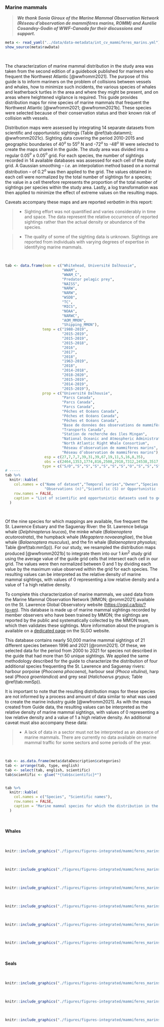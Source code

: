### Marine mammals {#mammiferes_marins}

> ***We thank Sonia Giroux of the Marine Mammal Observation Network (Réseau d’observation de mammifères marins, ROMM) and Aurélie Cosandey-Godin of WWF-Canada for their discussions and support.***


```r
meta <- read_yaml("../data/data-metadata/int_cv_mammiferes_marins.yml")
show_source(meta$rawData)
```

<br/>

<!--
Citation: Le WWF-Canada et le Réseau d’observation de mammifères marins. Données cartographiques : Navires et baleines de l’Atlantique Nord-Ouest : Guide à l’intention de l’industrie maritime, 2e édition. 2021. Données disponibles sur le site https://www.navigationbaleines.ca/fr/accueil/
--->

The characterization of marine mammal distribution in the study area was taken from the second edition of a guidebook published for mariners who frequent the Northwest Atlantic [@wwfromm2021]. The purpose of this guide is to inform mariners on the problem of collisions between vessels and whales, how to minimize such incidents, the various species of whales and leatherback turtles in the area and where they might be present, and on areas where heightened vigilance is required. This guide provides distribution maps for nine species of marine mammals that frequent the Northwest Atlantic [@wwfromm2021; @wwfromm2021b]. These species were selected because of their conservation status and their known risk of collision with vessels.

Distribution maps were assessed by integrating 14 separate datasets from scientific and opportunistic sightings (Table \@ref(tab:datamm); @wwfromm2021c). Sighting data covering the period 2010-2015 and geographic boundaries of $40^o$ to $55^o$ N and -72$^o$ to -48$^o$ W were selected to create the maps shared in the guide. The study area was divided into a regular 0.05$^o$ x 0.05$^o$ grid. For each species, the number of sightings recorded in 14 available databases was assessed for each cell of the study grid. A Gaussian smoothing -- *i.e.* an interpolation method based on a normal distribution -- of 0.2$^o$ was then applied to the grid. The values obtained in each cell were normalized by the total number of sightings for a species; the value in a cell therefore represents the proportion of the total number of sightings per species within the study area. Lastly, a log transformation was then applied to minimize the effect of extreme values on the resulting maps.

Caveats accompany these maps and are reported *verbatim* in this report:

> - Sighting effort was not quantified and varies considerably in time and space. The data represent the relative occurrence of reported sightings rather than the actual density or abundance of the species.

> - The quality of some of the sighting data is unknown. Sightings are reported from individuals with varying degrees of expertise in identifying marine mammals.

<br/>

```r
tab <- data.frame(nom = c("Whitehead, Université Dalhousie",
                          "WWAM",
                          "WWAM_C",
                          "Predator pelagic prey",
                          "NAISS",
                          "NARW",
                          "NARW",
                          "WSDB",
                          "TC",
                          "MICS",
                          "NOAA",
                          "NARWC",
                          "AOM_MMON",
                          "Shipping_MMON"),
                 temp = c("1988-2019",
                          "2015-2019",
                          "2015-2019",
                          "2015-2018",
                          "2016",
                          "2017",
                          "2018",
                          "1963-2019",
                          "2018",
                          "2014-2018",
                          "2018-2020",
                          "2015-2019",
                          "2014-2019",
                          "2015-2019"),
                 prop = c("Université Dalhousie",
                          "Parcs Canada",
                          "Parcs Canada",
                          "Parcs Canada",
                          "Pêches et Océans Canada",
                          "Pêches et Océans Canada",
                          "Pêches et Océans Canada",
                          "Base de données des observations de mammifères marins et d’animaux pélagiques, Pêches et Océans Canada, Dartmouth, N.-É. [2020/02/13]",
                          "Transports Canada",
                          "Station de recherche des îles Mingan",
                          "National Oceanic and Atmospheric Administration",
                          "North Atlantic Right Whale Consortium",
                          "Réseau d’observation de mammifères marins",
                          "Réseau d’observation de mammifères marins"),
                  esp = c(27,7,7,7,39,31,39,67,19,11,5,16,8,35),
                  obs = c(2464,1353,1774,816,2508,2910,7312,24538,3517,4808,2699,18190,4705,5891),
                 type = c("S/O","S","S","S","S","S","S","O","S","S","S","S","S","O"))
# -----
tab %>%
  knitr::kable(
    col.names = c("Name of dataset","Temporal series","Owner","Species (n)",
                  "Observations (n)","Scientific (S) or Opportunistic (O)"),
    row.names = FALSE,
    caption = "List of scientific and opportunistic datasets used to generate maps, including informations on the period covered by the data, the number of species and the number of observations of one or more individuals available for the analysis, and the owner of the dataset. Table from: @wwfromm2021c."
  )
```

<br/>


Of the nine species for which mappings are available, five frequent the St. Lawrence Estuary and the Saguenay River: the St. Lawrence beluga whale (*Delphinapterus leucas*), the minke whale (*Balaenoptera acutorostrata*), the humpback whale (*Megaptera novaeangliae*), the blue whale (*Balaenoptera musculus*), and the fin whale (*Balaenoptera physalus*; Table \@ref(tab:mmSp)). For our study, we resampled the distribution maps produced [@wwfromm2021b] to integrate them into our 1 $km^2$ study grid using the average value of the guide grid cells that intersect each cell in our grid. The values were then normalized between 0 and 1 by dividing each value by the maximum value observed within the grid for each species. The resulting values can be interpreted as the relative density of marine mammal sightings, with values of 0 representing a low relative density 
and a value of 1 a high relative density.

To complete this characterization of marine mammals, we used data from the Marine Mammal Observation Network [MMON; @romm2021] available on the St. Lawrence Global Observatory website ([https://ogsl.ca/bio/?lg=en](https://ogsl.ca/bio/?lg=en)). This database is made up of marine mammal sightings recorded by member observers who have been trained by MMON; the sightings are reported by the public and systematically collected by the MMON team, which then validates these sightings. More information about the program is available on a [dedicated page](https://ogsl.ca/en/biodiversity-marine-mammals-data-information/) on the SLGO website.

This database contains nearly 50,000 marine mammal sightings of 21 different species between 1996 and 2021 [@romm2021]. Of these, we selected data for the period from 2000 to 2021 for species not described in the guide that had more than 50 unique sightings. We applied the same methodology described for the guide to characterize the distribution of four additional species frequenting the St. Lawrence and Saguenay rivers: harbour porpoise	(*Phocoena phocoena*), harbour seal	(*Phoca vitulina*), harp seal	(*Phoca groenlandica*) and grey seal	(*Halichoerus grypus*; Table \@ref(tab:mmSp)).

It is important to note that the resulting distribution maps for these species are not informed by a process and amount of data similar to what was used to create the marine industry guide [@wwfromm2021]. As with the maps created from Guide data, the resulting values can be interpreted as the relative density of marine mammal sightings, with values of 0 representing a low relative density and a value of 1 a high relative density. An additional caveat must also accompany these data:

> - A lack of data in a sector must not be interpreted as an absence of marine mammals. There are currently no data available on marine mammal traffic for some sectors and some periods of the year.



<br/>

```r
tab <- as.data.frame(meta$dataDescription$categories)
tab <- arrange(tab, type, english)
tab <- select(tab, english, scientific)
tab$scientific <- glue("*{tab$scientific}*")


tab %>%
  knitr::kable(
    col.names = c("Species", "Scientific names"),
    row.names = FALSE,
    caption = "Marine mammal species for which the distribution in the St. Lawrence and the Saguenay river is available in @wwfromm2021 et @romm2021."
  )
```

<br>

#### Whales

<br>

```r
knitr::include_graphics("./figures/figures-integrated/mammiferes_marins-beluga.png")
```

<br>


```r
knitr::include_graphics("./figures/figures-integrated/mammiferes_marins-harbour_porpoise.png")
```

<br>

```r
knitr::include_graphics("./figures/figures-integrated/mammiferes_marins-petit_rorqual.png")
```

<br>

```r
knitr::include_graphics("./figures/figures-integrated/mammiferes_marins-rorqual_a_bosse.png")
```

<br>

```r
knitr::include_graphics("./figures/figures-integrated/mammiferes_marins-rorqual_bleu.png")
```

<br>

```r
knitr::include_graphics("./figures/figures-integrated/mammiferes_marins-rorqual_commun.png")
```

<br>

#### Seals

<br>

```r
knitr::include_graphics("./figures/figures-integrated/mammiferes_marins-harbor_seal.png")
```

<br>

```r
knitr::include_graphics("./figures/figures-integrated/mammiferes_marins-harp_seal.png")
```

<br>

```r
knitr::include_graphics("./figures/figures-integrated/mammiferes_marins-grey_seal.png")
```

<br>
